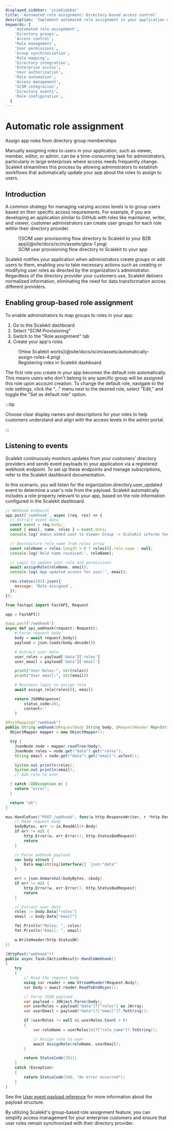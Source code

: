 ```yaml
---
displayed_sidebar: 'scimSidebar'
title: 'Automated role assignment: Directory-based access control'
description: 'Implement automated role assignment in your application using directory group memberships. Learn how to synchronize user roles with directory groups for efficient access management.'
keywords: [
    'Automated role assignment',
    'Directory groups',
    'Access control',
    'Role management',
    'User permissions',
    'Group synchronization',
    'Role mapping',
    'Directory integration',
    'Enterprise access',
    'User authorization',
    'Role automation',
    'Access management',
    'SCIM integration',
    'Directory events',
    'Role configuration',
  ]
---
```


# Automatic role assignment

<Subtitle>Assign app roles from directory group memberships</Subtitle>

Manually assigning roles to users in your application, such as viewer, member, editor, or admin, can
be a time-consuming task for administrators, particularly in large enterprises where access needs
frequently change. Scalekit streamlines this process by allowing administrators to establish
workflows that automatically update your app about the roles to assign to users.

## Introduction

A common strategy for managing varying access levels is to group users based on their specific
access requirements. For example, if you are developing an application similar to GitHub with roles
like maintainer, writer, and viewer, customer administrators can create user groups for each role
within their directory provider.

<figure>
  ![SCIM user provisioning flow directory to Scalekit to your B2B
  app](@site/docs/scim/assets/gbra-1.png)
  <figcaption>SCIM user provisioning flow directory to Scalekit to your app</figcaption>
</figure>

Scalekit notifies your application when administrators create groups or add users to them, enabling
you to take necessary actions such as creating or modifying user roles as directed by the
organization's administrator. Regardless of the directory provider your customers use, Scalekit
delivers normalized information, eliminating the need for data transformation across different
providers.

## Enabling group-based role assignment

To enable administrators to map groups to roles in your app:

1. Go to the Scalekit dashboard
2. Select "SCIM Provisioning"
3. Switch to the "Role assignment" tab
4. Create your app's roles

<figure className="width-75">
  ![How Scalekit works](@site/docs/scim/assets/automatically-assign-roles-4.png)
  <figcaption>Registering roles in Scalekit dashboard.</figcaption>
</figure>

The first role you create in your app becomes the default role automatically. This means users who
don't belong to any specific group will be assigned this role upon account creation. To change the
default role, navigate to the role settings, click the "..." menu next to the desired role, select
"Edit," and toggle the "Set as default role" option.

:::tip

Choose clear display names and descriptions for your roles to help customers understand and align
with the access levels in the admin portal.

:::

## Listening to events

Scalekit continuously monitors updates from your customers' directory providers and sends event
payloads to your application via a registered webhook endpoint. To set up these endpoints and manage
subscriptions, refer to the Scalekit dashboard documentation.

In this scenario, you will listen for the <SimpleCode>organization.directory.user_updated</SimpleCode> event to determine a user's role from
the payload. Scalekit automatically includes a role property relevant to your app, based on the role
information configured in the Scalekit dashboard.

<CodeWithHeader title="Webhook endpoint for role updates">

<Tabs groupId="tech-stack" queryString>

<TabItem value="Node.js" label="Node.js">

```javascript showLineNumbers
// Webhook endpoint
app.post('/webhook', async (req, res) => {
  // Extract event data
  const event = req.body;
  const { email, name, roles } = event.data;
  console.log('Admin added user to Viewer Group -> Scalekit informs Your App\n');

  // Destructure role_name from roles array
  const roleName = roles.length > 0 ? roles[0].role_name : null;
  console.log('Role name received:', roleName);

  // Logic to update user role and permissions
  await assignRole(roleName, email);
  console.log('App updated access for user:', email);

  res.status(201).json({
    message: 'Role assigned',
  });
});
```

</TabItem>

<TabItem value="python" label="Python">

```python showLineNumbers
from fastapi import FastAPI, Request

app = FastAPI()

@app.post("/webhook")
async def api_webhook(request: Request):
    # Parse request body
    body = await request.body()
    payload = json.loads(body.decode())

    # Extract user data
    user_roles = payload['data']['roles']
    user_email = payload['data']['email']

    print("User Roles:", str(roles))
    print("User email:", str(email))

    # Business logic to assign role
    await assign_role(roles[0], email)

    return JSONResponse(
        status_code=201,
        content=''
    )
```

</TabItem>

<TabItem value="java" label="Java">

```java showLineNumbers
@PostMapping("/webhook")
public String webhook(@RequestBody String body, @RequestHeader Map<String, String> headers) {
  ObjectMapper mapper = new ObjectMapper();

  try {
    JsonNode node = mapper.readTree(body);
    JsonNode roles = node.get("data").get("roles");
    String email = node.get("data").get("email").asText();

    System.out.println(roles);
    System.out.println(email);
    // Add role to user

  } catch (IOException e) {
    return "error";
  }

  return "ok";
}

```

</TabItem>

<TabItem value="go" label="Go">

```go showLineNumbers
mux.HandleFunc("POST /webhook", func(w http.ResponseWriter, r *http.Request) {
    // Read request body
    bodyBytes, err := io.ReadAll(r.Body)
    if err != nil {
        http.Error(w, err.Error(), http.StatusBadRequest)
        return
    }

    // Parse webhook payload
    var body struct {
        Data map[string]interface{} `json:"data"`
    }

    err = json.Unmarshal(bodyBytes, &body)
    if err != nil {
        http.Error(w, err.Error(), http.StatusBadRequest)
        return
    }

    // Extract user data
    roles := body.Data["roles"]
    email := body.Data["email"]

    fmt.Println("Roles: ", roles)
    fmt.Println("Email: ", email)

    w.WriteHeader(http.StatusOK)
})
```

</TabItem>

<TabItem value="dotnet" label=".NET">

```csharp showLineNumbers
[HttpPost("webhook")]
public async Task<IActionResult> HandleWebhook()
{
    try
    {
        // Read the request body
        using var reader = new StreamReader(Request.Body);
        var body = await reader.ReadToEndAsync();

        // Parse JSON payload
        var payload = JObject.Parse(body);
        var userRoles = payload["data"]?["roles"] as JArray;
        var userEmail = payload["data"]?["email"]?.ToString();

        if (userRoles != null && userRoles.Count > 0)
        {
            var roleName = userRoles[0]?["role_name"]?.ToString();

            // Assign role to user
            await AssignRole(roleName, userEmail);
        }

        return StatusCode(201);
    }
    catch (Exception)
    {
        return StatusCode(500, "An error occurred");
    }
}
```

</TabItem>

</Tabs>
</CodeWithHeader>

See the [User event payload reference](/apis#tag/Webhooks/organization.directory.user_updated) for
more information about the payload structure.

By utilizing Scalekit's group-based role assignment feature, you can simplify access management for
your enterprise customers and ensure that user roles remain synchronized with their directory
provider.
